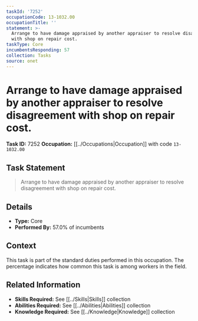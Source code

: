 ```yaml
---
taskId: '7252'
occupationCode: 13-1032.00
occupationTitle: ''
statement: >-
  Arrange to have damage appraised by another appraiser to resolve disagreement
  with shop on repair cost.
taskType: Core
incumbentsResponding: 57
collection: Tasks
source: onet
---
```

# Arrange to have damage appraised by another appraiser to resolve disagreement with shop on repair cost.

**Task ID:** 7252
**Occupation:** [[../Occupations|Occupation]] with code `13-1032.00`

## Task Statement

> Arrange to have damage appraised by another appraiser to resolve disagreement with shop on repair cost.

## Details

- **Type:** Core
- **Performed By:** 57.0% of incumbents

## Context

This task is part of the standard duties performed in this occupation. The percentage indicates how common this task is among workers in the field.

## Related Information

- **Skills Required:** See [[../Skills|Skills]] collection
- **Abilities Required:** See [[../Abilities|Abilities]] collection
- **Knowledge Required:** See [[../Knowledge|Knowledge]] collection
